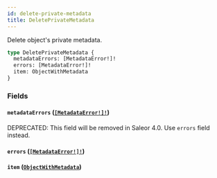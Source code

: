 ```yaml
---
id: delete-private-metadata
title: DeletePrivateMetadata
---
```


Delete object's private metadata.

```graphql
type DeletePrivateMetadata {
  metadataErrors: [MetadataError!]!
  errors: [MetadataError!]!
  item: ObjectWithMetadata
}
```

### Fields

#### `metadataErrors` ([`[MetadataError!]!`](/developer/api-reference/objects/metadata-error))

<span class="badge badge--warning">DEPRECATED: This field will be removed in Saleor 4.0. Use `errors` field instead.</span>

#### `errors` ([`[MetadataError!]!`](/developer/api-reference/objects/metadata-error))

#### `item` ([`ObjectWithMetadata`](/developer/api-reference/interfaces/object-with-metadata))
